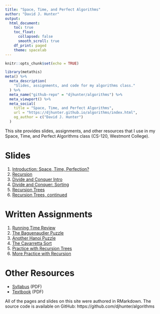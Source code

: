 ```yaml
---
title: "Space, Time, and Perfect Algorithms"
author: "David J. Hunter"
output:
  html_document:
    toc: true
    toc_float:
      collapsed: false
      smooth_scroll: true
    df_print: paged
    theme: spacelab
---
```


```r
knitr::opts_chunk$set(echo = TRUE)
```

```r
library(metathis)
meta() %>%
  meta_description(
    "Slides, assignments, and code for my algorithms class."
  ) %>%
  meta_name("github-repo" = "djhunter/algorithms") %>%
  meta_viewport() %>%
  meta_social(
    title = "Space, Time, and Perfect Algorithms",
    url = "https://djhunter.github.io/algorithms/index.html",
    og_author = c("David J. Hunter")
  )
```

This site provides slides, assignments, and other resources that I use in my Space, Time, and Perfect Algorithms class (CS-120, Westmont College).

# Slides 

1. [Introduction: Space, Time, Perfection?](slides/01intro_algorithms.html) 
2. [Recursion](slides/02recursion.html)
3. [Divide and Conquer Intro](slides/03divideandconquer.html)
4. [Divide and Conquer: Sorting](slides/04dcsorting.html)
5. [Recursion Trees](slides/05rectrees.html)
6. [Recursion Trees, continued](slides/06morerectrees.html)

# Written Assignments

1. [Running Time Review](assignments/01time.html)
2. [The Baguenaudier Puzzle](assignments/02baguenaudier.html)
3. [Another Hanoi Puzzle](assignments/03morehanoi.html)
4. [The Cavarretta Sort](assignments/04cavarrettasort.html)
5. [Practice with Recursion Trees](assignments/05rectreepractice.html)
5. [More Practice with Recursion](assignments/06morerecpractice.html)

# Other Resources

- [Syllabus](tex/cs120S21.pdf) (PDF)
- [Textbook](http://jeffe.cs.illinois.edu/teaching/algorithms/book/Algorithms-JeffE.pdf) (PDF)

All of the pages and slides on this site were authored in RMarkdown. The source code is available on GitHub: https://github.com/djhunter/algorithms

